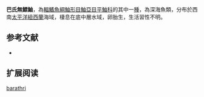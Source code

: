 {{Speciesbox
| name = 巴氏無鰾鮋
| image = 
| image_width = 250px
| image_caption = 
| status = NE
| status_system = IUCN3.1
| genus = Helicolenus
| species = barathri
| authority = [[Hector|Hector]], 1875
| synonyms = *''Scorpaena barathri,Hector, 1875''
}}

'''巴氏無鰾鮋'''，為[[輻鰭魚綱|輻鰭魚綱]][[鮋形目|鮋形目]][[鮋亞目|鮋亞目]][[平鮋科|平鮋科]]的其中一[[種|種]]，為深海魚類，分布於西南[[太平洋|太平洋]][[紐西蘭|紐西蘭]]海域，棲息在底中層水域，卵胎生，生活習性不明。
==参考文献==
*{{FishBase_species|genus=Helicolenus|species=barathri|year=2014|month=6}}

== 扩展阅读 ==
{{refbegin}}
{{wikispecies-inline|Helicolenus barathri|巴氏無鰾鮋}}
{{refend}}
{{Taxonbar|from=Q2216694}}

[[Category:無鰾鮋屬|barathri]]


{{鮋形目小作品}}